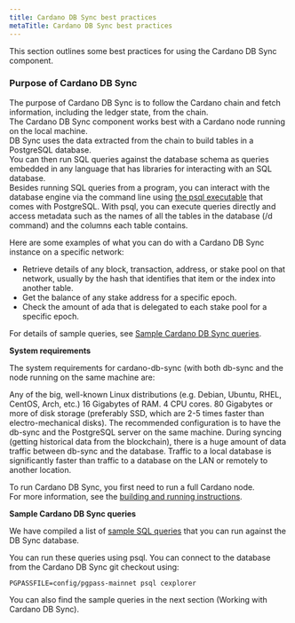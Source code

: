 ```yaml
---
title: Cardano DB Sync best practices
metaTitle: Cardano DB Sync best practices
---
```


This section outlines some best practices for using the Cardano DB Sync component.

### Purpose of Cardano DB Sync

The purpose of Cardano DB Sync is to follow the Cardano chain and fetch information, including the ledger state, from the chain.  
The Cardano DB Sync component works best with a Cardano node running on the local machine.  
DB Sync uses the data extracted from the chain to build tables in a PostgreSQL database.  
You can then run SQL queries against the database schema as queries embedded in any language that has libraries for interacting with an SQL database.  
Besides running SQL queries from a program, you can interact with the database engine via the command line using [the psql executable](https://www.postgresql.org/docs/current/app-psql.html) that comes with PostgreSQL. With psql, you can execute queries directly and access metadata such as the names of all the tables in the database (/d command) and the columns each table contains.

Here are some examples of what you can do with a Cardano DB Sync instance on a
specific network:

- Retrieve details of any block, transaction, address, or stake pool on that network, usually by the hash that identifies that item or the index into another table.
- Get the balance of any stake address for a specific epoch.
- Check the amount of ada that is delegated to each stake pool for a specific epoch.


For details of sample queries, see
[Sample Cardano DB Sync queries](https://github.com/input-output-hk/cardano-db-sync/blob/master/doc/interesting-queries.md).

**System requirements**

The system requirements for cardano-db-sync (with both db-sync and the node running on the same machine are:

Any of the big, well-known Linux distributions (e.g. Debian, Ubuntu, RHEL, CentOS, Arch, etc.)
16 Gigabytes of RAM.
4 CPU cores.
80 Gigabytes or more of disk storage (preferably SSD, which are 2-5 times faster than electro-mechanical disks).
The recommended configuration is to have the db-sync and the PostgreSQL server on the same machine. During syncing (getting historical data from the blockchain), there is a huge amount of data traffic between db-sync and the database. Traffic to a local database is significantly faster than traffic to a database on the LAN or remotely to another location.

To run Cardano DB Sync, you first need to run a full Cardano node.  
For more information, see the [building and running instructions](https://github.com/input-output-hk/cardano-db-sync/blob/master/doc/building-running.md).

**Sample Cardano DB Sync queries**

We have compiled a list of [sample SQL queries](https://github.com/input-output-hk/cardano-db-sync/blob/master/doc/interesting-queries.md) that you can run against the DB Sync database.

You can run these queries using psql. You can connect to the database from the Cardano DB Sync git checkout using:

```
PGPASSFILE=config/pgpass-mainnet psql cexplorer
```

You can also find the sample queries in the next section (Working with Cardano DB Sync). 

